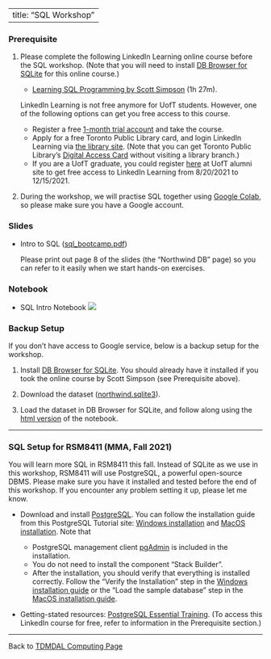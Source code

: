 <style>
ol ul {
    margin-bottom: 10px;
}
</style>

---
title: "SQL Workshop"
---

### Prerequisite

1. Please complete the following LinkedIn Learning online course before the SQL workshop. (Note that you will need to install [DB Browser for SQLite](https://sqlitebrowser.org/){target="_blank"} for this online course.)

    * [Learning SQL Programming by Scott Simpson](https://www.linkedin.com/learning/learning-sql-programming){target="_blank"} (1h 27m).
    
    LinkedIn Learning is not free anymore for UofT students. However, one of the following options can get you free access to this course.
    
    * Register a free [1-month trial account](https://www.linkedin.com/learning/subscription/products){target="_blank"} and take the course. 
    * Apply for a free Toronto Public Library card, and login LinkedIn Learning via [the library site](https://www.torontopubliclibrary.ca/detail.jsp?R=EDB0187){target="_blank"}. (Note that you can get Toronto Public Library's [Digital Access Card](https://www.torontopubliclibrary.ca/using-the-library/your-library-card/){target="_blank"} without visiting a library branch.)
    * If you are a UofT graduate, you could register [here](https://my.alumni.utoronto.ca/linkedinlearning){target="_blank"} at UofT alumni site to get free access to LinkedIn Learning from 8/20/2021 to 12/15/2021.

2. During the workshop, we will practise SQL together using [Google Colab](https://colab.research.google.com/){target="_blank"}, so please make sure you have a Google account.

### Slides

* Intro to SQL ([sql_bootcamp.pdf](sql_bootcamp.pdf))

    Please print out page 8 of the slides (the "Northwind DB" page) so you can refer to it easily when we start hands-on exercises.

### Notebook

* SQL Intro Notebook [![](colab-badge.svg)](https://colab.research.google.com/github/tdmdal/mma-sql-2021/blob/master/docs/SQL_Intro_Sqlite.ipynb)

### Backup Setup

If you don't have access to Google service, below is a backup setup for the workshop.

1. Install [DB Browser for SQLite](https://sqlitebrowser.org/){target="_blank"}. You should already have it installed if you took the online course by Scott Simpson (see Prerequisite above).

2. Download the dataset ([northwind.sqlite3](data/northwind.sqlite3)).

3. Load the dataset in DB Browser for SQLite, and follow along using the [html version](SQL_Intro_Sqlite.html) of the notebook.

---

### SQL Setup for RSM8411 (MMA, Fall 2021)

You will learn more SQL in RSM8411 this fall. Instead of SQLite as we use in this workshop, RSM8411 will use PostgreSQL, a powerful open-source DBMS. Please make sure you have it installed and tested before the end of this workshop. If you encounter any problem setting it up, please let me know.

* Download and install [PostgreSQL](https://www.postgresql.org/download/){target="_blank"}. You can follow the installation guide from this PostgreSQL Tutorial site: [Windows installation](https://www.postgresqltutorial.com/install-postgresql/){target="_blank"} and [MacOS installation](https://www.postgresqltutorial.com/install-postgresql-macos/){target="_blank"}. Note that

    * PostgreSQL management client [pgAdmin](https://www.pgadmin.org/){target="_blank"} is included in the installation.
    * You do not need to install the component "Stack Builder".
    * After the installation, you should verify that everything is installed correctly. Follow the "Verify the Installation" step in the [Windows installation guide](https://www.postgresqltutorial.com/install-postgresql/){target="_blank"} or the "Load the sample database" step in the [MacOS installation guide](https://www.postgresqltutorial.com/install-postgresql-macos/){target="_blank"}.

* Getting-stated resources: [PostgreSQL Essential Training](https://www.linkedin.com/learning/postgresql-essential-training){target="_blank"}. (To access this LinkedIn course for free, refer to information in the Prerequisite section.)

---

Back to [TDMDAL Computing Page](https://tdmdal.github.io/)
